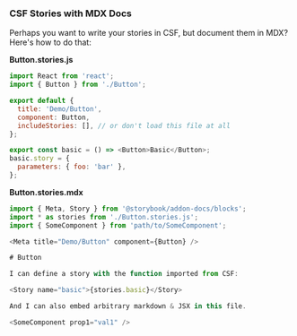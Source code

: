 

<Meta title="Documentation|APIs" />

### CSF Stories with MDX Docs

Perhaps you want to write your stories in CSF, but document them in MDX? Here's how to do that:

**Button.stories.js**

```js
import React from 'react';
import { Button } from './Button';

export default {
  title: 'Demo/Button',
  component: Button,
  includeStories: [], // or don't load this file at all
};

export const basic = () => <Button>Basic</Button>;
basic.story = {
  parameters: { foo: 'bar' },
};
```

**Button.stories.mdx**

```js
import { Meta, Story } from '@storybook/addon-docs/blocks';
import * as stories from './Button.stories.js';
import { SomeComponent } from 'path/to/SomeComponent';

<Meta title="Demo/Button" component={Button} />

# Button

I can define a story with the function imported from CSF:

<Story name="basic">{stories.basic}</Story>

And I can also embed arbitrary markdown & JSX in this file.

<SomeComponent prop1="val1" />
```

<CSFtoMDX />

<StoriesOfToCSF />

<MDXToCSF />
